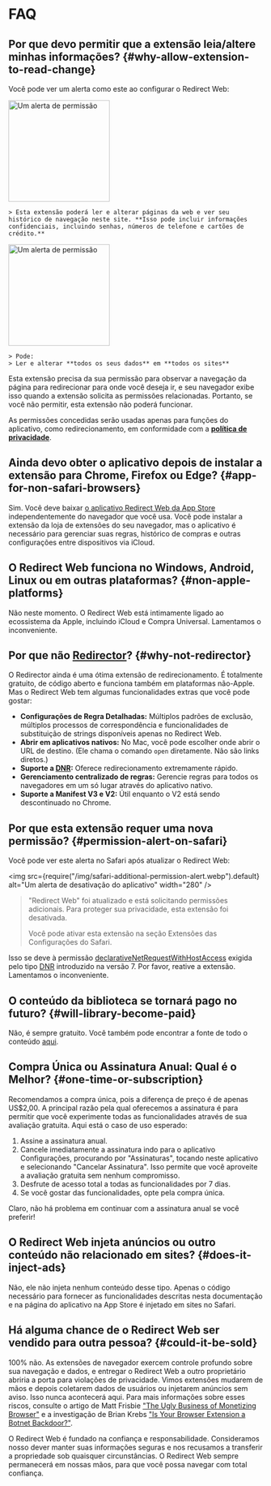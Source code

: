 
# FAQ

## Por que devo permitir que a extensão leia/altere minhas informações? {#why-allow-extension-to-read-change}

Você pode ver um alerta como este ao configurar o Redirect Web:

<IfBrowserStore stores='appStore'>
    <Image src={PermissionAlertSafari} alt="Um alerta de permissão" width="200" margin="0 0 16px 0" hasShadow />

    > Esta extensão poderá ler e alterar páginas da web e ver seu histórico de navegação neste site. **Isso pode incluir informações confidenciais, incluindo senhas, números de telefone e cartões de crédito.**
</IfBrowserStore>

<IfBrowserStore stores='appStore' includes={false}>
    <Image src={PermissionAlertChrome} alt="Um alerta de permissão" height="200" hasRoundedCorners hasShadow margin="0 0 16px 0" />

    > Pode:
    > Ler e alterar **todos os seus dados** em **todos os sites**
</IfBrowserStore>

Esta extensão precisa da sua permissão para observar a navegação da página para redirecionar para onde você deseja ir, e seu navegador exibe isso quando a extensão solicita as permissões relacionadas. Portanto, se você não permitir, esta extensão não poderá funcionar.

As permissões concedidas serão usadas apenas para funções do aplicativo, como redirecionamento, em conformidade com a **[política de privacidade](./privacy-policy)**.

## Ainda devo obter o aplicativo depois de instalar a extensão para Chrome, Firefox ou Edge? {#app-for-non-safari-browsers}

Sim. Você deve baixar [o aplicativo Redirect Web da App Store](https://apps.apple.com/app/id1571283503) independentemente do navegador que você usa. Você pode instalar a extensão da loja de extensões do seu navegador, mas o aplicativo é necessário para gerenciar suas regras, histórico de compras e outras configurações entre dispositivos via iCloud.

## O Redirect Web funciona no Windows, Android, Linux ou em outras plataformas? {#non-apple-platforms}

Não neste momento. O Redirect Web está intimamente ligado ao ecossistema da Apple, incluindo iCloud e Compra Universal. Lamentamos o inconveniente.

## Por que não [Redirector](https://github.com/einaregilsson/Redirector)? {#why-not-redirector}

O Redirector ainda é uma ótima extensão de redirecionamento. É totalmente gratuito, de código aberto e funciona também em plataformas não-Apple. Mas o Redirect Web tem algumas funcionalidades extras que você pode gostar:

* **Configurações de Regra Detalhadas:** Múltiplos padrões de exclusão, múltiplos processos de correspondência e funcionalidades de substituição de strings disponíveis apenas no Redirect Web.
* **Abrir em aplicativos nativos:** No Mac, você pode escolher onde abrir o URL de destino. (Ele chama o comando `open` diretamente. Não são links diretos.)
* **Suporte a [DNR](https://blog.mozilla.org/addons/2023/05/17/declarativenetrequest-available-in-firefox/):** Oferece redirecionamento extremamente rápido.
* **Gerenciamento centralizado de regras:** Gerencie regras para todos os navegadores em um só lugar através do aplicativo nativo.
* **Suporte a Manifest V3 e V2:** Útil enquanto o V2 está sendo descontinuado no Chrome.

## Por que esta extensão requer uma nova permissão? {#permission-alert-on-safari}

Você pode ver este alerta no Safari após atualizar o Redirect Web:

<img src={require("/img/safari-additional-permission-alert.webp").default} alt="Um alerta de desativação do aplicativo" width="280" />

> "Redirect Web" foi atualizado e está solicitando permissões adicionais. Para proteger sua privacidade, esta extensão foi desativada.
>
> Você pode ativar esta extensão na seção Extensões das Configurações do Safari.

Isso se deve à permissão [declarativeNetRequestWithHostAccess](https://developer.apple.com/documentation/safariservices/safari_web_extensions/blocking_content_with_your_safari_web_extension) exigida pelo tipo [DNR](./rule-settings#type) introduzido na versão 7. Por favor, reative a extensão. Lamentamos o inconveniente.

## O conteúdo da biblioteca se tornará pago no futuro? {#will-library-become-paid}

Não, é sempre gratuito. Você também pode encontrar a fonte de todo o conteúdo [aqui](https://github.com/mshibanami/redirect-web/tree/main/library).

## Compra Única ou Assinatura Anual: Qual é o Melhor? {#one-time-or-subscription}

Recomendamos a compra única, pois a diferença de preço é de apenas US$2,00.
A principal razão pela qual oferecemos a assinatura é para permitir que você experimente todas as funcionalidades através de sua avaliação gratuita. Aqui está o caso de uso esperado:

1. Assine a assinatura anual.
2. Cancele imediatamente a assinatura indo para o aplicativo Configurações, procurando por "Assinaturas", tocando neste aplicativo e selecionando "Cancelar Assinatura". Isso permite que você aproveite a avaliação gratuita sem nenhum compromisso.
3. Desfrute de acesso total a todas as funcionalidades por 7 dias.
4. Se você gostar das funcionalidades, opte pela compra única.

Claro, não há problema em continuar com a assinatura anual se você preferir!

## O Redirect Web injeta anúncios ou outro conteúdo não relacionado em sites? {#does-it-inject-ads}

Não, ele não injeta nenhum conteúdo desse tipo. Apenas o código necessário para fornecer as funcionalidades descritas nesta documentação e na página do aplicativo na App Store é injetado em sites no Safari.

## Há alguma chance de o Redirect Web ser vendido para outra pessoa? {#could-it-be-sold}

100% não. As extensões de navegador exercem controle profundo sobre sua navegação e dados, e entregar o Redirect Web a outro proprietário abriria a porta para violações de privacidade. Vimos extensões mudarem de mãos e depois coletarem dados de usuários ou injetarem anúncios sem aviso. Isso nunca acontecerá aqui. Para mais informações sobre esses riscos, consulte o artigo de Matt Frisbie ["The Ugly Business of Monetizing Browser"](https://mattfrisbie.substack.com/p/the-ugly-business-of-monetizing-browser) e a investigação de Brian Krebs ["Is Your Browser Extension a Botnet Backdoor?"](https://krebsonsecurity.com/2021/03/is-your-browser-extension-a-botnet-backdoor/).

O Redirect Web é fundado na confiança e responsabilidade. Consideramos nosso dever manter suas informações seguras e nos recusamos a transferir a propriedade sob quaisquer circunstâncias. O Redirect Web sempre permanecerá em nossas mãos, para que você possa navegar com total confiança.
